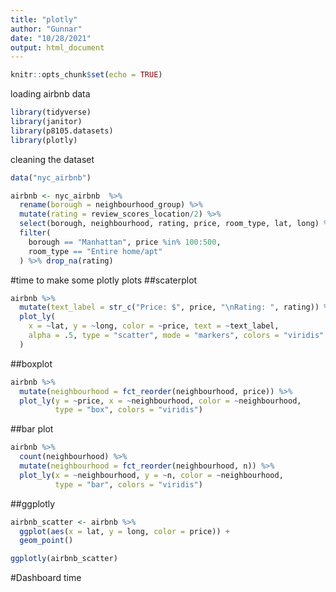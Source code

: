 ```yaml
---
title: "plotly"
author: "Gunnar"
date: "10/28/2021"
output: html_document
---
```


```r
knitr::opts_chunk$set(echo = TRUE)
```

loading airbnb data

```r
library(tidyverse)
library(janitor)
library(p8105.datasets)
library(plotly)
```


cleaning the dataset
```r
data("nyc_airbnb")

airbnb <- nyc_airbnb  %>%
  rename(borough = neighbourhood_group) %>%
  mutate(rating = review_scores_location/2) %>%
  select(borough, neighbourhood, rating, price, room_type, lat, long) %>%
  filter(
    borough == "Manhattan", price %in% 100:500,
    room_type == "Entire home/apt"
  ) %>% drop_na(rating)
```




#time to make some plotly plots
##scaterplot

```r
airbnb %>%
  mutate(text_label = str_c("Price: $", price, "\nRating: ", rating)) %>%
  plot_ly(
    x = ~lat, y = ~long, color = ~price, text = ~text_label,
    alpha = .5, type = "scatter", mode = "markers", colors = "viridis"
  )
```





##boxplot

```r
airbnb %>%
  mutate(neighbourhood = fct_reorder(neighbourhood, price)) %>%
  plot_ly(y = ~price, x = ~neighbourhood, color = ~neighbourhood,
          type = "box", colors = "viridis")
```


##bar plot
```r
airbnb %>%
  count(neighbourhood) %>%
  mutate(neighbourhood = fct_reorder(neighbourhood, n)) %>%
  plot_ly(x = ~neighbourhood, y = ~n, color = ~neighbourhood, 
          type = "bar", colors = "viridis")
```


##ggplotly
```r
airbnb_scatter <- airbnb %>%
  ggplot(aes(x = lat, y = long, color = price)) +
  geom_point()

ggplotly(airbnb_scatter)
```


#Dashboard time

